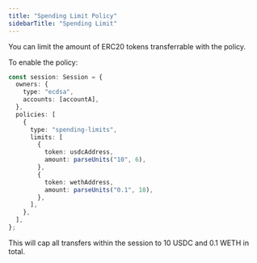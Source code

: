 ```yaml
---
title: "Spending Limit Policy"
sidebarTitle: "Spending Limit"
---
```


You can limit the amount of ERC20 tokens transferrable with the policy.

To enable the policy:

```ts {6-20}
const session: Session = {
  owners: {
    type: "ecdsa",
    accounts: [accountA],
  },
  policies: [
    {
      type: "spending-limits",
      limits: [
        {
          token: usdcAddress,
          amount: parseUnits("10", 6),
        },
        {
          token: wethAddress,
          amount: parseUnits("0.1", 18),
        },
      ],
    },
  ],
};
```

This will cap all transfers within the session to 10 USDC and 0.1 WETH in total.
